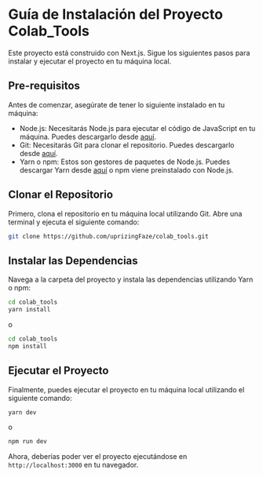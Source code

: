 # Guía de Instalación del Proyecto Colab_Tools

Este proyecto está construido con Next.js. Sigue los siguientes pasos para instalar y ejecutar el proyecto en tu máquina local.

## Pre-requisitos

Antes de comenzar, asegúrate de tener lo siguiente instalado en tu máquina:

- Node.js: Necesitarás Node.js para ejecutar el código de JavaScript en tu máquina. Puedes descargarlo desde [aquí](https://nodejs.org/).
- Git: Necesitarás Git para clonar el repositorio. Puedes descargarlo desde [aquí](https://git-scm.com/).
- Yarn o npm: Estos son gestores de paquetes de Node.js. Puedes descargar Yarn desde [aquí](https://yarnpkg.com/) o npm viene preinstalado con Node.js.

## Clonar el Repositorio

Primero, clona el repositorio en tu máquina local utilizando Git. Abre una terminal y ejecuta el siguiente comando:

```bash
git clone https://github.com/uprizingFaze/colab_tools.git
```

## Instalar las Dependencias

Navega a la carpeta del proyecto y instala las dependencias utilizando Yarn o npm:

```bash
cd colab_tools
yarn install
```

o

```bash
cd colab_tools
npm install
```

## Ejecutar el Proyecto

Finalmente, puedes ejecutar el proyecto en tu máquina local utilizando el siguiente comando:

```bash
yarn dev
```

o

```bash
npm run dev
```

Ahora, deberías poder ver el proyecto ejecutándose en `http://localhost:3000` en tu navegador.